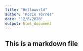 ```yaml
---
title: "Helloworld"
author: "Rocio Torres"
date: "12/6/2020"
output: html_document
---
```


## This is a markdown file 
